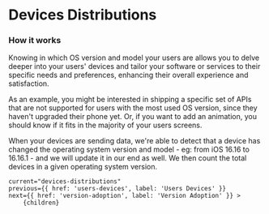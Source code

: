 
# Devices Distributions

### How it works

Knowing in which OS version and model your users are allows you to delve deeper into your users' devices and tailor your software or services to their specific needs and preferences, enhancing their overall experience and satisfaction.

As an example, you might be interested in shipping a specific set of APIs that are not supported for users with the most used OS version, since they haven't upgraded their phone yet.
Or, if you want to add an animation, you should know if it fits in the majority of your users screens.

When your devices are sending data, we're able to detect that a device has changed the operating system version and model - eg: from iOS 16.16 to 16.16.1 - and we will update it in our end as well.
We then count the total devices in a given operating system version.

<DocImage src="/docs/os-distribution.png" width="502" height="400" smallImage/>

    current="devices-distributions"
    previous={{ href: 'users-devices', label: 'Users Devices' }}
    next={{ href: 'version-adoption', label: 'Version Adoption' }} >
        {children}
</DocLayout>
